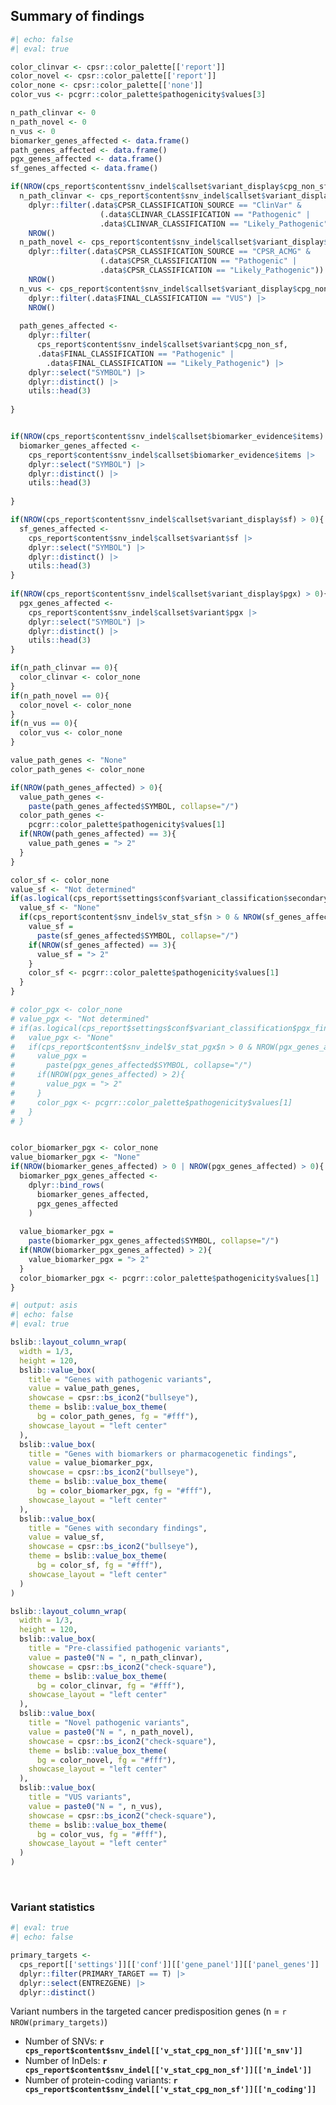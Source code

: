 

## Summary of findings

```r
#| echo: false
#| eval: true

color_clinvar <- cpsr::color_palette[['report']]
color_novel <- cpsr::color_palette[['report']]
color_none <- cpsr::color_palette[['none']]
color_vus <- pcgrr::color_palette$pathogenicity$values[3]

n_path_clinvar <- 0
n_path_novel <- 0
n_vus <- 0
biomarker_genes_affected <- data.frame()
path_genes_affected <- data.frame()
pgx_genes_affected <- data.frame()
sf_genes_affected <- data.frame()

if(NROW(cps_report$content$snv_indel$callset$variant_display$cpg_non_sf) > 0){
  n_path_clinvar <- cps_report$content$snv_indel$callset$variant_display$cpg_non_sf |>
    dplyr::filter(.data$CPSR_CLASSIFICATION_SOURCE == "ClinVar" &
                    (.data$CLINVAR_CLASSIFICATION == "Pathogenic" |
                    .data$CLINVAR_CLASSIFICATION == "Likely_Pathogenic")) |>
    NROW()
  n_path_novel <- cps_report$content$snv_indel$callset$variant_display$cpg_non_sf |>
    dplyr::filter(.data$CPSR_CLASSIFICATION_SOURCE == "CPSR_ACMG" & 
                    (.data$CPSR_CLASSIFICATION == "Pathogenic" |
                    .data$CPSR_CLASSIFICATION == "Likely_Pathogenic")) |>
    NROW()
  n_vus <- cps_report$content$snv_indel$callset$variant_display$cpg_non_sf |>
    dplyr::filter(.data$FINAL_CLASSIFICATION == "VUS") |>
    NROW()
  
  path_genes_affected <- 
    dplyr::filter(
      cps_report$content$snv_indel$callset$variant$cpg_non_sf, 
      .data$FINAL_CLASSIFICATION == "Pathogenic" |
        .data$FINAL_CLASSIFICATION == "Likely_Pathogenic") |> 
    dplyr::select("SYMBOL") |>
    dplyr::distinct() |>
    utils::head(3)
  
}


if(NROW(cps_report$content$snv_indel$callset$biomarker_evidence$items) > 0){
  biomarker_genes_affected <- 
    cps_report$content$snv_indel$callset$biomarker_evidence$items |>
    dplyr::select("SYMBOL") |>
    dplyr::distinct() |>
    utils::head(3)
    
}

if(NROW(cps_report$content$snv_indel$callset$variant_display$sf) > 0){
  sf_genes_affected <- 
    cps_report$content$snv_indel$callset$variant$sf |> 
    dplyr::select("SYMBOL") |>
    dplyr::distinct() |>
    utils::head(3)
}
  
if(NROW(cps_report$content$snv_indel$callset$variant_display$pgx) > 0){
  pgx_genes_affected <- 
    cps_report$content$snv_indel$callset$variant$pgx |> 
    dplyr::select("SYMBOL") |>
    dplyr::distinct() |>
    utils::head(3)
}

if(n_path_clinvar == 0){
  color_clinvar <- color_none
}
if(n_path_novel == 0){
  color_novel <- color_none
}
if(n_vus == 0){
  color_vus <- color_none
}

value_path_genes <- "None"
color_path_genes <- color_none

if(NROW(path_genes_affected) > 0){
  value_path_genes <- 
    paste(path_genes_affected$SYMBOL, collapse="/")
  color_path_genes <- 
    pcgrr::color_palette$pathogenicity$values[1]
  if(NROW(path_genes_affected) == 3){
    value_path_genes = "> 2"
  }
}

color_sf <- color_none
value_sf <- "Not determined"
if(as.logical(cps_report$settings$conf$variant_classification$secondary_findings) == TRUE){
  value_sf <- "None"
  if(cps_report$content$snv_indel$v_stat_sf$n > 0 & NROW(sf_genes_affected) > 0){
    value_sf = 
      paste(sf_genes_affected$SYMBOL, collapse="/")
    if(NROW(sf_genes_affected) == 3){
      value_sf = "> 2"
    }
    color_sf <- pcgrr::color_palette$pathogenicity$values[1]
  }
}

# color_pgx <- color_none
# value_pgx <- "Not determined"
# if(as.logical(cps_report$settings$conf$variant_classification$pgx_findings) == TRUE){
#   value_pgx <- "None"
#   if(cps_report$content$snv_indel$v_stat_pgx$n > 0 & NROW(pgx_genes_affected) > 0){
#     value_pgx = 
#       paste(pgx_genes_affected$SYMBOL, collapse="/")
#     if(NROW(pgx_genes_affected) > 2){
#       value_pgx = "> 2"
#     }
#     color_pgx <- pcgrr::color_palette$pathogenicity$values[1]
#   }
# }


color_biomarker_pgx <- color_none
value_biomarker_pgx <- "None"
if(NROW(biomarker_genes_affected) > 0 | NROW(pgx_genes_affected) > 0){
  biomarker_pgx_genes_affected <- 
    dplyr::bind_rows(
      biomarker_genes_affected,
      pgx_genes_affected
    )
  
  value_biomarker_pgx = 
    paste(biomarker_pgx_genes_affected$SYMBOL, collapse="/")
  if(NROW(biomarker_pgx_genes_affected) > 2){
    value_biomarker_pgx = "> 2"
  }
  color_biomarker_pgx <- pcgrr::color_palette$pathogenicity$values[1]
}

```

```r
#| output: asis
#| echo: false
#| eval: true

bslib::layout_column_wrap(
  width = 1/3,
  height = 120,
  bslib::value_box(
    title = "Genes with pathogenic variants",
    value = value_path_genes,
    showcase = cpsr::bs_icon2("bullseye"),
    theme = bslib::value_box_theme(
      bg = color_path_genes, fg = "#fff"),
    showcase_layout = "left center"
  ),
  bslib::value_box(
    title = "Genes with biomarkers or pharmacogenetic findings",
    value = value_biomarker_pgx,
    showcase = cpsr::bs_icon2("bullseye"),
    theme = bslib::value_box_theme(
      bg = color_biomarker_pgx, fg = "#fff"),
    showcase_layout = "left center"
  ),
  bslib::value_box(
    title = "Genes with secondary findings",
    value = value_sf,
    showcase = cpsr::bs_icon2("bullseye"),
    theme = bslib::value_box_theme(
      bg = color_sf, fg = "#fff"),
    showcase_layout = "left center"
  )
)

bslib::layout_column_wrap(
  width = 1/3,
  height = 120,
  bslib::value_box(
    title = "Pre-classified pathogenic variants",
    value = paste0("N = ", n_path_clinvar),
    showcase = cpsr::bs_icon2("check-square"),
    theme = bslib::value_box_theme(
      bg = color_clinvar, fg = "#fff"),
    showcase_layout = "left center"
  ),
  bslib::value_box(
    title = "Novel pathogenic variants",
    value = paste0("N = ", n_path_novel),
    showcase = cpsr::bs_icon2("check-square"),
    theme = bslib::value_box_theme(
      bg = color_novel, fg = "#fff"),
    showcase_layout = "left center"
  ),
  bslib::value_box(
    title = "VUS variants",
    value = paste0("N = ", n_vus),
    showcase = cpsr::bs_icon2("check-square"),
    theme = bslib::value_box_theme(
      bg = color_vus, fg = "#fff"),
    showcase_layout = "left center"
  )
)
```
<br>

### Variant statistics 

```r
#| eval: true
#| echo: false

primary_targets <- 
  cps_report[['settings']][['conf']][['gene_panel']][['panel_genes']] |>
  dplyr::filter(PRIMARY_TARGET == T) |>
  dplyr::select(ENTREZGENE) |>
  dplyr::distinct()
```

Variant numbers in the targeted cancer predisposition genes (n = `r NROW(primary_targets)`)

* Number of SNVs: __`r cps_report$content$snv_indel[['v_stat_cpg_non_sf']][['n_snv']]`__
* Number of InDels: __`r cps_report$content$snv_indel[['v_stat_cpg_non_sf']][['n_indel']]`__
* Number of protein-coding variants: __`r cps_report$content$snv_indel[['v_stat_cpg_non_sf']][['n_coding']]`__

<br>
